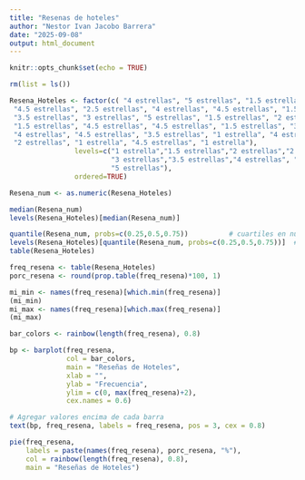 ---
title: "Resenas de hoteles"
author: "Nestor Ivan Jacobo Barrera"
date: "2025-09-08"
output: html_document
---

```{r setup, include=FALSE}
knitr::opts_chunk$set(echo = TRUE)
```

```{r, echo=FALSE}
rm(list = ls())

```

```{r}
Resena_Hoteles <- factor(c( "4 estrellas", "5 estrellas", "1.5 estrellas", "4.5 estrellas", "5 estrellas",
 "4.5 estrellas", "2.5 estrellas", "4 estrellas", "4.5 estrellas", "1.5 estrellas", "3.5 estrellas", "1 estrella",
 "3.5 estrellas", "3 estrellas", "5 estrellas", "1.5 estrellas", "2 estrellas", "2 estrellas",
 "1.5 estrellas", "4.5 estrellas", "4.5 estrellas", "1.5 estrellas", "3.5 estrellas", "4 estrellas", "1 estrella",
 "4 estrellas", "4.5 estrellas", "3.5 estrellas", "1 estrella", "4 estrellas", "4 estrellas", 
 "2 estrellas", "1 estrella", "4.5 estrellas", "1 estrella"),
                levels=c("1 estrella","1.5 estrellas","2 estrellas","2.5 estrellas",
                         "3 estrellas","3.5 estrellas","4 estrellas", "4.5 estrellas",
                         "5 estrellas"),
                ordered=TRUE)
```

```{r}
Resena_num <- as.numeric(Resena_Hoteles)
```

```{r}
median(Resena_num)                      
levels(Resena_Hoteles)[median(Resena_num)]
```

```{r}
quantile(Resena_num, probs=c(0.25,0.5,0.75))          # cuartiles en números
levels(Resena_Hoteles)[quantile(Resena_num, probs=c(0.25,0.5,0.75))]  # cuartiles como categorías
table(Resena_Hoteles)

freq_resena <- table(Resena_Hoteles)
porc_resena <- round(prop.table(freq_resena)*100, 1)
```


```{r}
mi_min <- names(freq_resena)[which.min(freq_resena)] 
(mi_min)
mi_max <- names(freq_resena)[which.max(freq_resena)] 
(mi_max)
```

```{r}
bar_colors <- rainbow(length(freq_resena), 0.8)

bp <- barplot(freq_resena,
              col = bar_colors,
              main = "Reseñas de Hoteles",
              xlab = "",
              ylab = "Frecuencia",
              ylim = c(0, max(freq_resena)+2),
              cex.names = 0.6)

# Agregar valores encima de cada barra
text(bp, freq_resena, labels = freq_resena, pos = 3, cex = 0.8)

```

```{r}
pie(freq_resena,
    labels = paste(names(freq_resena), porc_resena, "%"),
    col = rainbow(length(freq_resena), 0.8),
    main = "Reseñas de Hoteles")
```